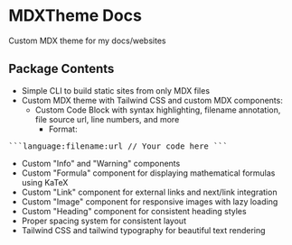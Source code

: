 # MDXTheme Docs

Custom MDX theme for my docs/websites

## Package Contents

- Simple CLI to build static sites from only MDX files
- Custom MDX theme with Tailwind CSS and custom MDX components:
  - Custom Code Block with syntax highlighting, filename annotation, file source url, line numbers, and more
    - Format:

<pre>```language:filename:url // Your code here ```</pre>

- Custom "Info" and "Warning" components
- Custom "Formula" component for displaying mathematical formulas using KaTeX
- Custom "Link" component for external links and next/link integration
- Custom "Image" component for responsive images with lazy loading
- Custom "Heading" component for consistent heading styles
- Proper spacing system for consistent layout
- Tailwind CSS and tailwind typography for beautiful text rendering
